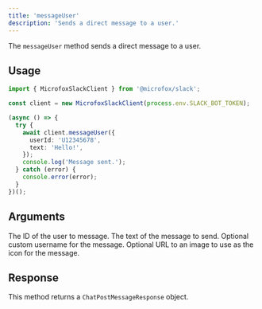 ```yaml
---
title: 'messageUser'
description: 'Sends a direct message to a user.'
---
```


The `messageUser` method sends a direct message to a user.

## Usage

```typescript
import { MicrofoxSlackClient } from '@microfox/slack';

const client = new MicrofoxSlackClient(process.env.SLACK_BOT_TOKEN);

(async () => {
  try {
    await client.messageUser({
      userId: 'U12345678',
      text: 'Hello!',
    });
    console.log('Message sent.');
  } catch (error) {
    console.error(error);
  }
})();
```

## Arguments

<Properties>
    <Property name="userId" type="string" required>
        The ID of the user to message.
    </Property>
    <Property name="text" type="string" required>
        The text of the message to send.
    </Property>
    <Property name="username" type="string">
        Optional custom username for the message.
    </Property>
    <Property name="icon_url" type="string">
        Optional URL to an image to use as the icon for the message.
    </Property>
</Properties>

## Response

This method returns a `ChatPostMessageResponse` object.
